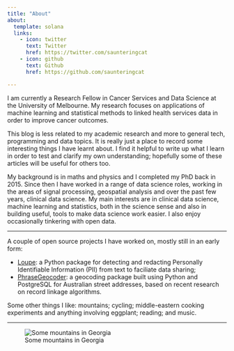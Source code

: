 ```yaml
---
title: "About"
about:
  template: solana
  links:
    - icon: twitter
      text: Twitter
      href: https://twitter.com/saunteringcat
    - icon: github
      text: Github
      href: https://github.com/saunteringcat

---
```


I am currently a Research Fellow in Cancer Services and Data Science at the University of Melbourne. My research focuses on applications of machine learning and statistical methods to linked health services data in order to improve cancer outcomes.

This blog is less related to my academic research and more to general tech, programming and data topics. It is really just a place to record some interesting things I have learnt about. I find it helpful to write up what I learn in order to test and clarify my own understanding; hopefully some of these articles will be useful for others too. 

My background is in maths and physics and I completed my PhD back in 2015. Since then I have worked in a range of data science roles, working in the areas of signal processing, geospatial analysis and over the past few years, clinical data science. My main interests are in clinical data science, machine learning and statistics, both in the science sense and also in building useful, tools to make data science work easier. I also enjoy occasionally tinkering with open data.

*** 

A couple of open source projects I have worked on, mostly still in an early form:

- [Loupe](https://github.com/saunteringcat/loupe): a Python package for detecting and redacting Personally Identifiable Information (PII) from text to faciliate data sharing;
- [PhraseGeocoder](https://github.com/saunteringcat/phrasegeocoder): a geocoding package built using Python and PostgreSQL for Australian street addresses, based on recent research on record linkage algorithms. 

Some other things I like: mountains; cycling; middle-eastern cooking experiments and anything involving eggplant; reading; and music.

***

![Some mountains in Georgia](georgia1.jpg)